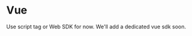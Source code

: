 
# Vue

Use <Link href="/docs/script">script tag</Link> or <Link href="/docs/web">Web SDK</Link> for now. We'll add a dedicated vue sdk soon.
